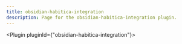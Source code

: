 ---
title: obsidian-habitica-integration
description: Page for the obsidian-habitica-integration plugin.
---


<Plugin pluginId={"obsidian-habitica-integration"}></Plugin>